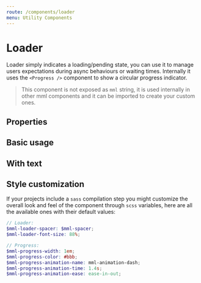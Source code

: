 ```yaml
---
route: /components/loader
menu: Utility Components
---
```



# Loader

Loader simply indicates a loading/pending state, you can use it to manage users expectations during async behaviours or waiting times. Internally it uses the `<Progress />` component to show a circular progress indicator.

> This component is not exposed as `mml` string, it is used internally in other mml components and it can be imported to create your custom ones.

## Properties

<Props of={Loader} />

## Basic usage

<Playground>
  <Loader loading={true} />
</Playground>

## With text

<Playground>
  <Loader loading={true} text="Please wait..." />
</Playground>

## Style customization

If your projects include a `sass` compilation step you might customize the overall look and feel of the component through `scss` variables, here are all the available ones with their default values:

```scss
// Loader:
$mml-loader-spacer: $mml-spacer;
$mml-loader-font-size: 88%;

// Progress:
$mml-progress-width: 1em;
$mml-progress-color: #bbb;
$mml-progress-animation-name: mml-animation-dash;
$mml-progress-animation-time: 1.4s;
$mml-progress-animation-ease: ease-in-out;
```
